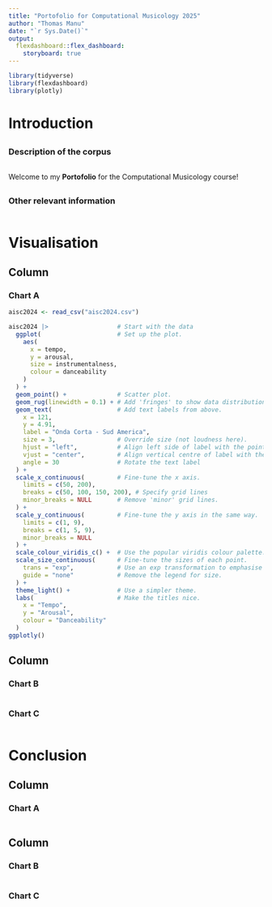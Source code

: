 ```yaml
---
title: "Portofolio for Computational Musicology 2025"
author: "Thomas Manu"
date: "`r Sys.Date()`"
output: 
  flexdashboard::flex_dashboard:
    storyboard: true
---
```


```r
library(tidyverse)
library(flexdashboard)
library(plotly)
```

Introduction{.storyboard}
==================

 {data-width=400}
-----------------------------------------------------------------------

### Description of the corpus

```r

```

Welcome to my **Portofolio** for the Computational Musicology course! 

 {data-width=600}
-----------------------------------------------------------------------

### Other relevant information 

```r

```

Visualisation 
=================

Column {data-width=650}
-----------------------------------------------------------------------

### Chart A

```r
aisc2024 <- read_csv("aisc2024.csv")

aisc2024 |>                   # Start with the data
  ggplot(                     # Set up the plot.
    aes(
      x = tempo,
      y = arousal,
      size = instrumentalness,
      colour = danceability
    )
  ) +
  geom_point() +              # Scatter plot.
  geom_rug(linewidth = 0.1) + # Add 'fringes' to show data distribution.
  geom_text(                  # Add text labels from above.
    x = 121,
    y = 4.91,
    label = "Onda Corta - Sud America",
    size = 3,                 # Override size (not loudness here).
    hjust = "left",           # Align left side of label with the point.
    vjust = "center",         # Align vertical centre of label with the point.
    angle = 30                # Rotate the text label
  ) +
  scale_x_continuous(         # Fine-tune the x axis.
    limits = c(50, 200),
    breaks = c(50, 100, 150, 200), # Specify grid lines
    minor_breaks = NULL       # Remove 'minor' grid lines.
  ) +
  scale_y_continuous(         # Fine-tune the y axis in the same way.
    limits = c(1, 9),
    breaks = c(1, 5, 9),
    minor_breaks = NULL
  ) +
  scale_colour_viridis_c() +  # Use the popular viridis colour palette.
  scale_size_continuous(      # Fine-tune the sizes of each point.
    trans = "exp",            # Use an exp transformation to emphasise loud..
    guide = "none"            # Remove the legend for size.
  ) +
  theme_light() +             # Use a simpler theme.
  labs(                       # Make the titles nice.
    x = "Tempo",
    y = "Arousal",
    colour = "Danceability"
  )
ggplotly()
```

Column {data-width=350}
-----------------------------------------------------------------------

### Chart B

```r

```

### Chart C

```r

```

Conclusion 
=================

Column {data-width=650}
-----------------------------------------------------------------------

### Chart A

```r

```

Column {data-width=350}
-----------------------------------------------------------------------

### Chart B

```r

```

### Chart C

```r

```
